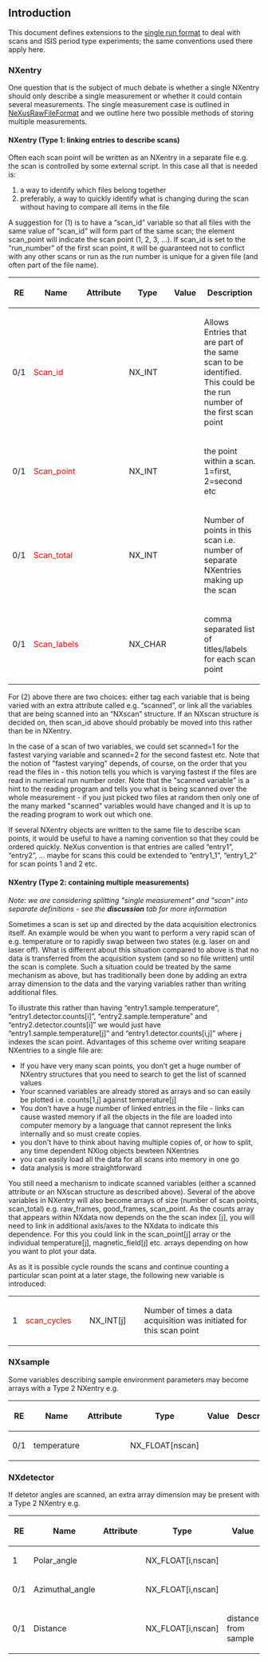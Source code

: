==Introduction==

This document defines extensions to the [[NeXusRawFileFormat|single run format]] to deal with scans and ISIS period type experiments; the same conventions used there apply here. 

===NXentry===

One question that is the subject of much debate is whether a single NXentry should only describe a single measurement or whether it could contain several measurements. The single measurement case is outlined in [[NeXusRawFileFormat]] and we outline here two possible methods of storing multiple measurements.
 
====NXentry (Type 1: linking entries to describe scans)====

Often each scan point will be written as an NXentry in a separate file e.g. the scan is controlled by some external script. In this case all that is needed is:
# a way to identify which files belong together
# preferably,  a way to quickly identify what is changing during the scan without having to compare all items in the file

A suggestion for (1) is to have a “scan_id” variable so that all files with the same value of “scan_id” will form part of the same scan; the element scan_point will indicate the scan point (1, 2, 3, …). If scan_id is set to the “run_number” of the first scan point, it will be guaranteed not to conflict with any other scans or run as the run number is unique for a given file (and often part of the file name). 

{| align="centre" border="1"
|-
! RE	|| Name	|| Attribute	|| Type	|| Value	|| Description
|-
|0/1	|| <font color=red>Scan_id</font>	|| &nbsp; || 	NX_INT	|| &nbsp; || Allows Entries that are part of the same scan to be identified. 	This could be the run number of the first scan point
|-
|0/1	|| <font color=red>Scan_point</font>	|| &nbsp; || 	NX_INT	|| &nbsp; || the point within a scan.	1=first, 2=second etc
|-
|0/1	|| <font color=red>Scan_total</font>	|| &nbsp; || 	NX_INT	|| &nbsp; || Number of points in this scan i.e. number of separate NXentries making up the scan	
|-
|0/1	|| <font color=red>Scan_labels</font>	|| &nbsp; || 	NX_CHAR	|| &nbsp; || comma separated list of titles/labels for each scan point	
|}

For (2) above there are two choices: either tag each variable that is being varied with an extra attribute called e.g. “scanned”, or link all the variables that are being scanned into an “NXscan” structure.  If an NXscan structure is decided on, then scan_id above should probably be moved into this rather than be in NXentry.

In the case of a scan of two variables, we could set scanned=1 for the fastest varying variable and scanned=2 for the second fastest etc. Note that the notion of "fastest varying" depends, of course, on the order that you read the files in - this notion tells you which is varying fastest if the files are read in numerical run number order. Note that the "scanned variable" is a hint to the reading program and tells you what is being scanned over the whole measurement - if you just picked two files at random then only one of the many marked "scanned" variables would have changed and it is up to the reading program to work out which one. 

If several NXentry objects are written to the same file to describe scan points, it would be useful to have a naming convention so that they could be ordered quickly. NeXus convention is that entries are called “entry1”, “entry2”, … maybe for scans this could be extended to “entry1_1”, “entry1_2” for scan points 1 and 2 etc.

====NXentry (Type 2: containing multiple measurements)====

''Note: we are considering splitting "single measurement" and "scan" into separate definitions - see the '''discussion''' tab for more information''

Sometimes a scan is set up and directed by the data acquisition electronics itself. An example would be when you want to perform a very rapid scan of e.g. temperature or to rapidly swap between two states (e.g. laser on and laser off). What is different about this situation compared to above is that no data is transferred from the acquisition system (and so no file written) until the scan is complete. Such a situation could be treated by the same mechanism as above, but has traditionally been done by adding an extra array dimension to the data and the varying variables rather than writing additional files. 

To illustrate this rather than having “entry1.sample.temperature”, “entry1.detector.counts[i]”, “entry2.sample.temperature” and “entry2.detector.counts[i]” we would just have “entry1.sample.temperature[j]” and “entry1.detector.counts[i,j]” where j indexes the scan point. Advantages of this scheme over writing seapare NXentries to a single file are:
*	If you have very many scan points, you don’t get a huge number of NXentry structures that you need to search to get the list of scanned values 
*	Your scanned variables are already stored as arrays and so can easily be plotted i.e. counts[1,j] against temperature[j]
*	You don’t have a huge number of linked entries in the file - links can cause wasted memory if all the objects in the file are loaded into computer memory by a language that cannot represent the links internally and so must create copies. 
* you don't have to think about having multiple copies of, or how to split, any time dependent NXlog objects bewteen NXentries
* you can easily load all the data for all scans into memory in one go
* data analysis is more straightforward

You still need a mechanism to indicate scanned variables (either a scanned attribute or an NXscan structure as described above). Several of the above variables in NXentry will also become arrays of size (number of scan points, scan_total) e.g. raw_frames, good_frames, scan_point. As the counts array that appears within NXdata now depends on the the scan index [j], you will need to link in additional axis/axes to the NXdata to indicate this dependence. For this you could link in the scan_point[j] array or the individual temperature[j], magnetic_field[j] etc. arrays depending on how you want to plot your data.

As as it is possible cycle rounds the scans and continue counting a particular scan point at a later stage, the following new variable is introduced:

{| align="centre" border="1"
|-
| 1	|| <font color=red>scan_cycles</font>	|| &nbsp; ||	NX_INT[j]	|| &nbsp; ||	Number of times a data acquisition was initiated for this scan point
|}

===NXsample===

Some variables describing sample environment parameters may become arrays with a Type 2 NXentry e.g.

{| align="centre" border="1"
! RE	|| Name || 	Attribute|| 	Type	|| Value|| 	Description
|-
| 0/1   || 	temperature	|| &nbsp; 	|| 	NX_FLOAT[nscan]	|| &nbsp;	|| &nbsp;
|}


===NXdetector===

If detetor angles are scanned, an extra array dimension may be present with a Type 2 NXentry e.g.

{| align="centre" border="1"
|-
! RE	|| Name	|| Attribute	|| Type	|| Value	|| Description
|-
| 1	|| Polar_angle	  || &nbsp; 	|| NX_FLOAT[i,nscan]		 || &nbsp;  || &nbsp; 
|-
| 0/1	|| Azimuthal_angle || &nbsp; 	|| 	NX_FLOAT[i,nscan]	 || &nbsp;  || &nbsp; 	
|-
| 0/1	|| Distance || &nbsp; 	|| 	NX_FLOAT[i,nscan]	 || distance from sample  || &nbsp;
|}